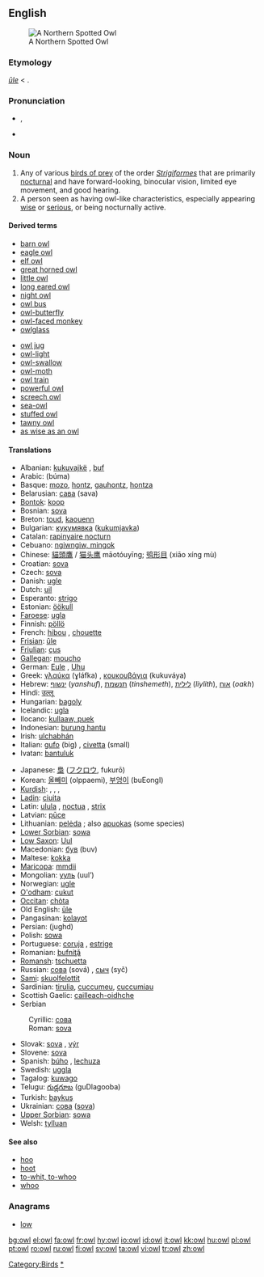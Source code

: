 {{see|Owl}}
{{wikipedia}}
==English==
[[Image:Northern Spotted Owl.USFWS-thumb.jpg|thumb|right|A Northern Spotted Owl]]

===Etymology===
{{OE.}} ''[[ule|ūle]]'' < {{Ger.}}.

===Pronunciation===
*{{IPA|/aʊl/}}, {{SAMPA|/aUl/}}
*{{audio|en-us-owl.ogg|Audio (US)}}
*:{{rhymes|aʊl}}

===Noun===
{{en-noun}}

# Any of various [[bird of prey|birds of prey]] of the order ''[[Strigiformes]]'' that are primarily [[nocturnal]] and have forward-looking, binocular vision, limited eye movement, and good hearing.
# A person seen as having owl-like characteristics, especially appearing [[wise]] or [[serious]], or being nocturnally active.

====Derived terms====
{{rel-top|terms derived from "owl"}}
*[[barn owl]]
*[[eagle owl]]
*[[elf owl]]
*[[great horned owl]]
*[[little owl]]
*[[long eared owl]]
*[[night owl]]
*[[owl bus]]
*[[owl-butterfly]]
*[[owl-faced monkey]]
*[[owlglass]]
{{rel-mid}}
*[[owl jug]]
*[[owl-light]]
*[[owl-swallow]]
*[[owl-moth]]
*[[owl train]]
*[[powerful owl]]
*[[screech owl]]
*[[sea-owl]]
*[[stuffed owl]]
*[[tawny owl]]
*[[as wise as an owl]]
{{rel-bottom}}

====Translations====
{{trans-top|a bird}}
*Albanian: [[kukuvajkë]] {{f}}, [[buf]] {{m}}
*Arabic: {{ARchar|[[بومة]]}} (búma) {{f}}
*Basque: [[mozo]], [[hontz]], [[gauhontz]], [[hontza]]
*Belarusian: [[сава]] (sava) {{f}}
*[[Bontok]]: [[koop]]
*Bosnian: [[sova#Bosnian|sova]] {{f}}
*Breton: [[toud]], [[kaouenn]]
*Bulgarian: [[кукумявка]] ([[kukumjavka]])
*Catalan: [[rapinyaire nocturn]]
*Cebuano: [[ngiwngiw, mingok]]
*Chinese: [[貓頭鷹]] / [[猫头鹰]] māotóuyīng; [[鸮形目]] (xiāo xíng mù)
*Croatian: [[sova]] {{f}}
*Czech: [[sova]] {{f}}
*Danish: [[ugle]]
*Dutch: [[uil]] {{m}}
*Esperanto: [[strigo]]
*Estonian: [[öökull]]
*[[Faroese]]: [[ugla]]
*Finnish: [[pöllö]]
*French: [[hibou]] {{m}}, [[chouette]] {{f}}
*[[Frisian]]: [[ûle]]
*[[Friulian]]: [[çus]]
*[[Gallegan]]: [[moucho]] {{m}}
*German: [[Eule]] {{f}}, [[Uhu]] {{m}}
*Greek: [[γλαύκα]] (ɣláfka) {{f}}, [[κουκουβάγια]] (kukuváya) {{f}}
*Hebrew: [[ינשוף]] (''yanshuf''), [[תנשמת]] (''tinshemeth''), [[לילית]] (''liylith''), [[אוח]] (''oakh'')
*Hindi: [[उल्लू]]
*Hungarian: [[bagoly]]
*Icelandic: [[ugla]]
*Ilocano: [[kullaaw, puek]]
*Indonesian: [[burung hantu]]
*Irish: [[ulchabhán]]
*Italian: [[gufo]] (big) {{m}}, [[civetta]] (small) {{f}}
*Ivatan: [[bantuluk]]
{{trans-mid}}
*Japanese: [[梟]] ([[フクロウ]], fukurō)
*Korean: [[올빼미]] (olppaemi), [[부엉이]] (buEongI)
*[[Kurdish]]: {{trad|ku|kund}}, {{trad|ku|bu}}, {{trad|ku|pû}}, {{trad|ku|pepûk}}
*[[Ladin]]: [[ciuita]]
*Latin: [[ulula]] {{f}}, [[noctua]] {{f}}, [[strix]] {{f}}
*Latvian: [[pūce]]
*Lithuanian: [[pelėda]] {{f}}; also [[apuokas]] {{m}} (some species)
*[[Lower Sorbian]]: [[sowa]]
*[[Low Saxon]]: [[Uul]] {{f}}
*Macedonian: [[був]] (buv)
*Maltese: [[kokka]]
*[[Maricopa]]: [[mmdii]]
*Mongolian: [[ууль]] (uul’)
*Norwegian: [[ugle]]
*[[O'odham]]: [[cukut]]
*[[Occitan]]: [[chòta]]
*Old English: [[ule|ūle]]
*Pangasinan: [[kolayot]]
*Persian: {{FAchar|[[جغد]]}} (jughd)
*Polish: [[sowa]] {{f}}
*Portuguese: [[coruja]] {{f}}, [[estrige]] {{f}}
*Romanian: [[bufniţă]]
*[[Romansh]]: [[tschuetta]]
*Russian: [[сова]] (sová) {{f}}, [[сыч]] (syč) {{m}}
*[[Sami]]: [[skuolfelottit]]
*Sardinian: [[tirulia]], [[cuccumeu]], [[cuccumiau]]
*Scottish Gaelic: [[cailleach-oidhche]] {{f}}
*Serbian
:Cyrillic: [[сова#Serbian|сова]] {{f}}
:Roman: [[sova#Serbian|sova]] {{f}}
*Slovak: [[sova#Slovak|sova]] {{f}}, [[výr#Slovak|výr]] {{m}}
*Slovene: [[sova]] {{f}}
*Spanish: [[búho]] {{m}}, [[lechuza]] {{f}}
*Swedish: [[uggla]]
*Tagalog: [[kuwago]]
*Telugu: [[గుడ్లగూబ]] (guDlagooba)
*Turkish: [[baykuş]]
*Ukrainian: [[сова]] ([[sova]]) {{f}}
*[[Upper Sorbian]]: [[sowa]]
*Welsh: [[tylluan]]
{{trans-bottom}}

====See also====
*[[hoo]]
*[[hoot]]
*[[to-whit, to-whoo]]
*[[whoo]]

===Anagrams===
*[[low]]

[[Category:Birds]]
[[Category:Owls|*]]

[[bg:owl]]
[[el:owl]]
[[fa:owl]]
[[fr:owl]]
[[hy:owl]]
[[io:owl]]
[[id:owl]]
[[it:owl]]
[[kk:owl]]
[[hu:owl]]
[[pl:owl]]
[[pt:owl]]
[[ro:owl]]
[[ru:owl]]
[[fi:owl]]
[[sv:owl]]
[[ta:owl]]
[[vi:owl]]
[[tr:owl]]
[[zh:owl]]